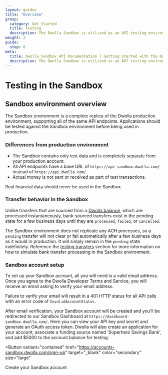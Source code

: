 ```yaml
---
layout: guides
title: "Overview"
group:
  category: Get Started
  title: Testing
  description: The Dwolla Sandbox is utilized as an API testing environment to build out your application for free. Sign up and get started today!
weight: 2
guide:
  step: 0
meta:
  title: Dwolla Sandbox API Documentation | Getting Started with the Dwolla Sandbox
  description: The Dwolla Sandbox is utilized as an API testing environment to build out your application for free. Sign up and get started today!
---
```


# Testing in the Sandbox

## Sandbox environment overview

The Sandbox environment is a complete replica of the Dwolla production environment, supporting all of the same API endpoints. Applications should be tested against the Sandbox environment before being used in production.

### Differences from production environment

- The Sandbox contains only test data and is completely separate from your production account.
- All API endpoints have a base URL of `https://api-sandbox.dwolla.com/` instead of `https://api.dwolla.com/`
- Actual money is not sent or received as part of test transactions.

<AlertBar variation="warning">
  Real financial data should never be used in the Sandbox.
</AlertBar>

### Transfer behavior in the Sandbox

Unlike transfers that are sourced from a [Dwolla balance](/concepts/balance-funding-source), which are processed instantaneously, bank-sourced transfers exist in the pending state for a few business days until they are `processed`, `failed`, or `cancelled`.

The Sandbox environment does not replicate any ACH processes, so a `pending` transfer will not clear or fail automatically after a few business days as it would in production. It will simply remain in the `pending` state indefinitely. Reference the [testing transfers](/guides/sandbox/transfers) section for more information on how to simulate bank transfer processing in the Sandbox environment.

### Sandbox account setup

To set up your Sandbox account, all you will need is a valid email address. Once you agree to the Dwolla Developer Terms and Service, you will receive an email asking to verify your email address.

<AlertBar variation="warning">
  Failure to verify your email will result in a 401 HTTP status for all API
  calls with an error code of <code>InvalidAccountStatus</code>.
</AlertBar>

After email verification, your Sandbox account will be created and you'll be redirected to our Sandbox Dashboard at `https://dashboard-sandbox.dwolla.com/`. Here you can view your API key and secret and generate an OAuth access token. Dwolla will also create an application for your account, associate a funding source named 'Superhero Savings Bank', and add $5000 to the account balance for testing.

<!-- Using MUI Button which is imported in /layouts/index.tsx -->

<Button
  variant="contained"
  href="https://accounts-sandbox.dwolla.com/sign-up"
  target="_blank"
  color="secondary"
  size="large"
>
  Create your Sandbox account
</Button>
